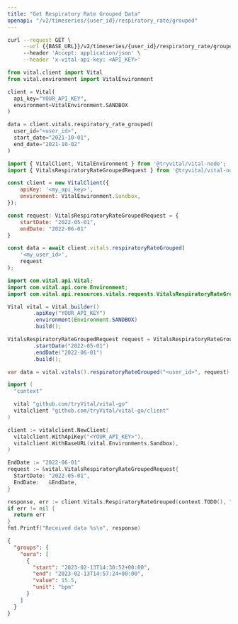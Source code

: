 ```yaml
---
title: "Get Respiratory Rate Grouped Data"
openapi: "/v2/timeseries/{user_id}/respiratory_rate/grouped"
---
```


<RequestExample>

```bash cURL
curl --request GET \
     --url {{BASE_URL}}/v2/timeseries/{user_id}/respiratory_rate/grouped?start_date={{START_DATE}}&end_date={{END_DATE}} \
     --header 'Accept: application/json' \
     --header 'x-vital-api-key: <API_KEY>'
```

```python Python
from vital.client import Vital
from vital.environment import VitalEnvironment

client = Vital(
  api_key="YOUR_API_KEY",
  environment=VitalEnvironment.SANDBOX
)

data = client.vitals.respiratory_rate_grouped(
  user_id="<user_id>", 
  start_date="2021-10-01", 
  end_date="2021-10-02"
)
```

```javascript Node
import { VitalClient, VitalEnvironment } from '@tryvital/vital-node';
import { VitalsRespiratoryRateGroupedRequest } from '@tryvital/vital-node/api/resources/vitals';

const client = new VitalClient({
    apiKey: '<my_api_key>',
    environment: VitalEnvironment.Sandbox,
});

const request: VitalsRespiratoryRateGroupedRequest = {
    startDate: "2022-05-01",
    endDate: "2022-06-01"
}

const data = await client.vitals.respiratoryRateGrouped(
    '<my_user_id>',
    request
);
```

```java Java
import com.vital.api.Vital;
import com.vital.api.core.Environment;
import com.vital.api.resources.vitals.requests.VitalsRespiratoryRateGroupedRequest;

Vital vital = Vital.builder()
        .apiKey("YOUR_API_KEY")
        .environment(Environment.SANDBOX)
        .build();

VitalsRespiratoryRateGroupedRequest request = VitalsRespiratoryRateGroupedRequest.builder()
        .startDate("2022-05-01")
        .endDate("2022-06-01")
        .build();

var data = vital.vitals().respiratoryRateGrouped("<user_id>", request);
```

```go Go
import (
  "context"

  vital "github.com/tryVital/vital-go"
  vitalclient "github.com/tryVital/vital-go/client"
)

client := vitalclient.NewClient(
  vitalclient.WithApiKey("<YOUR_API_KEY>"),
  vitalclient.WithBaseURL(vital.Environments.Sandbox),
)

EndDate := "2022-06-01"
request := &vital.VitalsRespiratoryRateGroupedRequest{
  StartDate: "2022-05-01",
  EndDate:   &EndDate,
}

response, err := client.Vitals.RespiratoryRateGrouped(context.TODO(), "*", request)
if err != nil {
  return err
}
fmt.Printf("Received data %s\n", response)
```

</RequestExample>

<ResponseExample>

```json Example
{
  "groups": {
    "oura": [
      {
        "start": "2023-02-13T14:30:52+00:00",
        "end": "2023-02-13T14:57:24+00:00",
        "value": 15.5,
        "unit": "bpm"
      }
    ]
  }
}
```

</ResponseExample>
